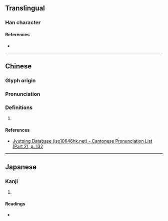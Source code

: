 {{character info}}
==Translingual==

===Han character===
{{Han char|rn=75|rad=木|as=12|sn=16|four=49996|canj=DFBD|ids=⿰木棠}}

====References====
* {{Han ref|kx=0553.200|dkj=15544|dj=0942.060|hdz=21291.060|uh=6A56|ud=27222|bh=E9D9|bd=59865}}

----

==Chinese==
{{zh-forms}}

===Glyph origin===
{{Han etym}}

===Pronunciation===
{{zh-pron
|m=táng
|c=tong4
|mc=y
|oc=y
|cat=
}}

===Definitions===
{{zh-hanzi}}

# {{rfdef|zh}}

====References====
* [http://www.iso10646hk.net/jp/document/download.jsp Jyutping Database (iso10646hk.net) - Cantonese Pronunciation List (Part 2), p. 132]

----

==Japanese==

===Kanji===
{{ja-kanji|grade=|rs=木12}}

# {{rfdef|ja|sort=木12}}

====Readings====
* {{ja-readings|on=[[とう]] (tō), [[ちょう]] (chō)|kun=[[くるまぎ]] (kurumagi)}}